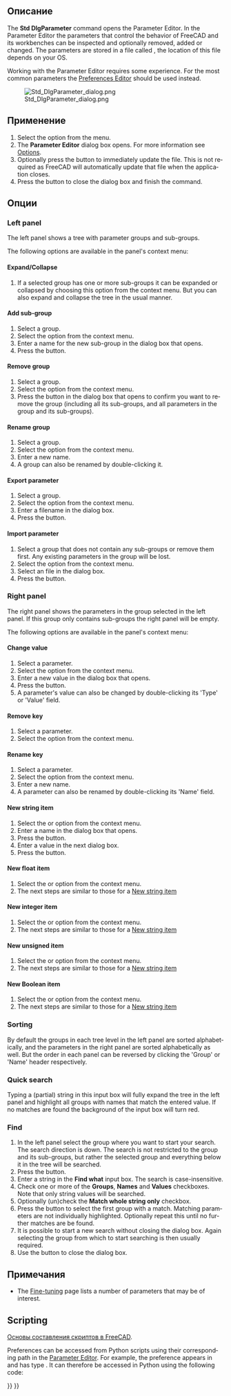 <languages/>

<div class="mw-translate-fuzzy">
{{Docnav/ru
|
|[[Std_ViewScreenShot/ru|Команда "Сохранить изображение..."]]
|[[Std_Tools_Menu/ru|Меню "Инструменты"]]
|IconL=
|IconR=Std_ViewScreenShot.svg
|IconC=Freecad.svg
}}
</div>

{{GuiCommand/ru
|Name=Std DlgParameter
|Name/ru=Std DlgParameter
|MenuLocation=Инструменты → Редактор параметров
|Workbenches=All
|SeeAlso=[[Preferences_Editor/ru|Preferences Editor]]
}}

<span id="Description"></span>
==Описание==

<div lang="en" dir="ltr" class="mw-content-ltr">
The '''Std DlgParameter''' command opens the Parameter Editor. In the Parameter Editor the parameters that control the behavior of FreeCAD and its workbenches can be inspected and optionally removed, added or changed. The parameters are stored in a file called {{FileName|user.cfg}}, the location of this file depends on your OS.
</div>

<div lang="en" dir="ltr" class="mw-content-ltr">
Working with the Parameter Editor requires some experience. For the most common parameters the [[Preferences_Editor|Preferences Editor]] should be used instead.
</div>

[[Image:Std_DlgParameter_dialog.png]]
<div lang="en" dir="ltr" class="mw-content-ltr">
{{Caption|The Parameter Editor dialog box}}
</div>

<span id="Usage"></span>
==Применение==

<div lang="en" dir="ltr" class="mw-content-ltr">
# Select the {{MenuCommand|Tools → [[Image:Std_DlgParameter.svg|16px]] Edit parameters...}} option from the menu.
# The '''Parameter Editor''' dialog box opens. For more information see [[#Options|Options]].
# Optionally press the {{Button|Save to disk}} button to immediately update the {{FileName|user.cfg}} file. This is not required as FreeCAD will automatically update that file when the application closes.
# Press the {{Button|Close}} button to close the dialog box and finish the command.
</div>

<span id="Options"></span>
==Опции==

<div lang="en" dir="ltr" class="mw-content-ltr">
===Left panel===
</div>

<div lang="en" dir="ltr" class="mw-content-ltr">
The left panel shows a tree with parameter groups and sub-groups.
</div>

<div lang="en" dir="ltr" class="mw-content-ltr">
The following options are available in the panel's context menu:
</div>

<div lang="en" dir="ltr" class="mw-content-ltr">
====Expand/Collapse====
</div>

<div lang="en" dir="ltr" class="mw-content-ltr">
# If a selected group has one or more sub-groups it can be expanded or collapsed by choosing this option from the context menu. But you can also expand and collapse the tree in the usual manner.
</div>

<div lang="en" dir="ltr" class="mw-content-ltr">
====Add sub-group====
</div>

<div lang="en" dir="ltr" class="mw-content-ltr">
# Select a group.
# Select the {{MenuCommand|Add sub-group}} option from the context menu.
# Enter a name for the new sub-group in the dialog box that opens.
# Press the {{Button|OK}} button.
</div>

<div lang="en" dir="ltr" class="mw-content-ltr">
====Remove group====
</div>

<div lang="en" dir="ltr" class="mw-content-ltr">
# Select a group.
# Select the {{MenuCommand|Remove group}} option from the context menu.
# Press the {{Button|Yes}} button in the dialog box that opens to confirm you want to remove the group (including all its sub-groups, and all parameters in the group and its sub-groups).
</div>

<div lang="en" dir="ltr" class="mw-content-ltr">
====Rename group====
</div>

<div lang="en" dir="ltr" class="mw-content-ltr">
# Select a group.
# Select the {{MenuCommand|Rename group}} option from the context menu.
# Enter a new name.
# A group can also be renamed by double-clicking it.
</div>

<div lang="en" dir="ltr" class="mw-content-ltr">
====Export parameter====
</div>

<div lang="en" dir="ltr" class="mw-content-ltr">
# Select a group.
# Select the {{MenuCommand|Export parameter}} option from the context menu.
# Enter a filename in the dialog box.
# Press the {{Button|Save}} button.
</div>

<div lang="en" dir="ltr" class="mw-content-ltr">
====Import parameter====
</div>

<div lang="en" dir="ltr" class="mw-content-ltr">
# Select a group that does not contain any sub-groups or remove them first. Any existing parameters in the group will be lost.
# Select the {{MenuCommand|Import parameter}} option from the context menu.
# Select an {{FileName|*.FCParam}} file in the dialog box.
# Press the {{Button|Open}} button.
</div>

<div lang="en" dir="ltr" class="mw-content-ltr">
===Right panel===
</div>

<div lang="en" dir="ltr" class="mw-content-ltr">
The right panel shows the parameters in the group selected in the left panel. If this group only contains sub-groups the right panel will be empty.
</div>

<div lang="en" dir="ltr" class="mw-content-ltr">
The following options are available in the panel's context menu:
</div>

<div lang="en" dir="ltr" class="mw-content-ltr">
====Change value====
</div>

<div lang="en" dir="ltr" class="mw-content-ltr">
# Select a parameter.
# Select the {{MenuCommand|Change value}} option from the context menu.
# Enter a new value in the dialog box that opens.
# Press the {{Button|OK}} button.
# A parameter's value can also be changed by double-clicking its 'Type' or 'Value' field.
</div>

<div lang="en" dir="ltr" class="mw-content-ltr">
====Remove key====
</div>

<div lang="en" dir="ltr" class="mw-content-ltr">
# Select a parameter.
# Select the {{MenuCommand|Remove key}} option from the context menu.
</div>

<div lang="en" dir="ltr" class="mw-content-ltr">
====Rename key====
</div>

<div lang="en" dir="ltr" class="mw-content-ltr">
# Select a parameter.
# Select the {{MenuCommand|Rename key}} option from the context menu.
# Enter a new name.
# A parameter can also be renamed by double-clicking its 'Name' field.
</div>

<div lang="en" dir="ltr" class="mw-content-ltr">
====New string item====
</div>

<div lang="en" dir="ltr" class="mw-content-ltr">
# Select the {{MenuCommand|New string item}} or {{MenuCommand|New → New string item}} option from the context menu.
# Enter a name in the dialog box that opens.
# Press the {{Button|OK}} button.
# Enter a value in the next dialog box.
# Press the {{Button|OK}} button.
</div>

<div lang="en" dir="ltr" class="mw-content-ltr">
====New float item====
</div>

<div lang="en" dir="ltr" class="mw-content-ltr">
# Select the {{MenuCommand|New float item}} or {{MenuCommand|New → New float item}} option from the context menu.
# The next steps are similar to those for a [[#New_string_item|New string item]]
</div>

<div lang="en" dir="ltr" class="mw-content-ltr">
====New integer item====
</div>

<div lang="en" dir="ltr" class="mw-content-ltr">
# Select the {{MenuCommand|New integer item}} or {{MenuCommand|New → New integer item}} option from the context menu.
# The next steps are similar to those for a [[#New_string_item|New string item]]
</div>

<div lang="en" dir="ltr" class="mw-content-ltr">
====New unsigned item====
</div>

<div lang="en" dir="ltr" class="mw-content-ltr">
# Select the {{MenuCommand|New unsigned item}} or {{MenuCommand|New → New unsigned item}} option from the context menu.
# The next steps are similar to those for a [[#New_string_item|New string item]]
</div>

<div lang="en" dir="ltr" class="mw-content-ltr">
====New Boolean item====
</div>

<div lang="en" dir="ltr" class="mw-content-ltr">
# Select the {{MenuCommand|New Boolean item}} or {{MenuCommand|New → New Boolean item}} option from the context menu.
# The next steps are similar to those for a [[#New_string_item|New string item]]
</div>

<div lang="en" dir="ltr" class="mw-content-ltr">
===Sorting===
</div>

<div lang="en" dir="ltr" class="mw-content-ltr">
By default the groups in each tree level in the left panel are sorted alphabetically, and the parameters in the right  panel are sorted alphabetically as well. But the order in each panel can be reversed by clicking the 'Group' or 'Name' header respectively.
</div>

<div lang="en" dir="ltr" class="mw-content-ltr">
===Quick search===
</div>

<div lang="en" dir="ltr" class="mw-content-ltr">
Typing a (partial) string in this input box will fully expand the tree in the left panel and highlight all groups with names that match the entered value. If no matches are found the background of the input box will turn red.
</div>

<div lang="en" dir="ltr" class="mw-content-ltr">
===Find===
</div>

<div lang="en" dir="ltr" class="mw-content-ltr">
# In the left panel select the group where you want to start your search. The search direction is down. The search is not restricted to the group and its sub-groups, but rather the selected group and everything below it in the tree will be searched.
# Press the {{Button|Find...}} button.
# Enter a string in the '''Find what''' input box. The search is case-insensitive.
# Check one or more of the '''Groups''', '''Names''' and '''Values''' checkboxes. Note that only string values will be searched.
# Optionally (un)check the '''Match whole string only''' checkbox.
# Press the {{Button|Find Next}} button to select the first group with a match. Matching parameters are not individually highlighted. Optionally repeat this until no further matches are be found.
# It is possible to start a new search without closing the dialog box. Again selecting the group from which to start searching is then usually required.
# Use the {{Button|Cancel}} button to close the dialog box.
</div>

<span id="Notes"></span>
==Примечания==

<div lang="en" dir="ltr" class="mw-content-ltr">
* The [[Fine-tuning|Fine-tuning]] page lists a number of parameters that may be of interest.
</div>

<div lang="en" dir="ltr" class="mw-content-ltr">
==Scripting==
</div>

<div class="mw-translate-fuzzy">
{{Emphasis|Смотрите так же:}} [[FreeCAD_Scripting_Basics/ru|Основы составления скриптов в FreeCAD]].
</div>

<div lang="en" dir="ltr" class="mw-content-ltr">
Preferences can be accessed from Python scripts using their corresponding path in the [[Std_DlgParameter|Parameter Editor]]. For example, the {{MenuCommand|Edit → Preferences → Import-Export → DXF → Import options → Join geometry}} preference appears in {{MenuCommand|Tools → Edit parameters → BaseApp → Preferences → Mod → Draft → dxfCreatePart}} and has type {{incode|Boolean}}. It can therefore be accessed in Python using the following code:
</div>

{{Code|code=
# get:
App.ParamGet("User parameter:BaseApp/Preferences/Mod/Draft").GetBool('dxfCreatePart')
# set:
App.ParamGet("User parameter:BaseApp/Preferences/Mod/Draft").SetBool('dxfCreatePart', True)
}}


<div class="mw-translate-fuzzy">
{{Docnav/ru
|
|[[Std_ViewScreenShot/ru|Команда "Сохранить изображение..."]]
|[[Std_Tools_Menu/ru|Меню "Инструменты"]]
|IconL=
|IconR=Std_ViewScreenShot.svg
|IconC=Freecad.svg
}}
</div>

{{Std_Base_navi{{#translation:}}}}
{{Userdocnavi{{#translation:}}}}